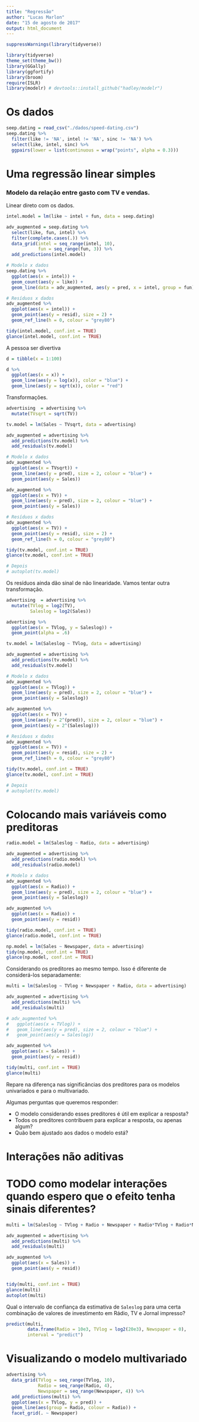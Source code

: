 ```yaml
---
title: "Regressão"
author: "Lucas Marlon"
date: "15 de agosto de 2017"
output: html_document
---
```


```r
suppressWarnings(library(tidyverse))

library(tidyverse)
theme_set(theme_bw())
library(GGally)
library(ggfortify)
library(broom)
require(ISLR)
library(modelr) # devtools::install_github("hadley/modelr")

```

# Os dados

```r
seep.dating = read_csv("./dados/speed-dating.csv") 
seep.dating %>% 
  filter(like != 'NA', intel != 'NA', sinc != 'NA') %>% 
  select(like, intel, sinc) %>% 
  ggpairs(lower = list(continuous = wrap("points", alpha = 0.3)))
```

# Uma regressão linear simples 

### Modelo da relação entre gasto com TV e vendas. 

Linear direto com os dados.

```r
intel.model = lm(like ~ intel + fun, data = seep.dating)

adv_augmented = seep.dating %>% 
  select(like, fun, intel) %>% 
  filter(complete.cases(.)) %>% 
  data_grid(intel = seq_range(intel, 10), 
            fun = seq_range(fun, 3)) %>% 
  add_predictions(intel.model)

# Modelo x dados
seep.dating %>% 
  ggplot(aes(x = intel)) + 
  geom_count(aes(y = like)) + 
  geom_line(data = adv_augmented, aes(y = pred, x = intel, group = fun), size = 2, colour = "blue") 

# Resíduos x dados
adv_augmented %>% 
  ggplot(aes(x = intel)) + 
  geom_point(aes(y = resid), size = 2) +
  geom_ref_line(h = 0, colour = "grey80")

tidy(intel.model, conf.int = TRUE)
glance(intel.model, conf.int = TRUE)

```

A pessoa ser divertiva 


```r
d = tibble(x = 1:100)

d %>% 
  ggplot(aes(x = x)) + 
  geom_line(aes(y = log(x)), color = "blue") + 
  geom_line(aes(y = sqrt(x)), color = "red") 

```


Transformações.

```r
advertising  = advertising %>% 
  mutate(TVsqrt = sqrt(TV))

tv.model = lm(Sales ~ TVsqrt, data = advertising)

adv_augmented = advertising %>% 
  add_predictions(tv.model) %>% 
  add_residuals(tv.model)

# Modelo x dados
adv_augmented %>% 
  ggplot(aes(x = TVsqrt)) + 
  geom_line(aes(y = pred), size = 2, colour = "blue") + 
  geom_point(aes(y = Sales))

adv_augmented %>% 
  ggplot(aes(x = TV)) + 
  geom_line(aes(y = pred), size = 2, colour = "blue") + 
  geom_point(aes(y = Sales))

# Resíduos x dados
adv_augmented %>% 
  ggplot(aes(x = TV)) + 
  geom_point(aes(y = resid), size = 2) +
  geom_ref_line(h = 0, colour = "grey80")

tidy(tv.model, conf.int = TRUE)
glance(tv.model, conf.int = TRUE)

# Depois
# autoplot(tv.model)
```

Os resíduos ainda dão sinal de não linearidade. Vamos tentar outra transformação.

```r
advertising  = advertising %>% 
  mutate(TVlog = log2(TV), 
         Saleslog = log2(Sales))

advertising %>% 
  ggplot(aes(x = TVlog, y = Saleslog)) + 
  geom_point(alpha = .6)

tv.model = lm(Saleslog ~ TVlog, data = advertising)

adv_augmented = advertising %>% 
  add_predictions(tv.model) %>% 
  add_residuals(tv.model)

# Modelo x dados
adv_augmented %>% 
  ggplot(aes(x = TVlog)) + 
  geom_line(aes(y = pred), size = 2, colour = "blue") + 
  geom_point(aes(y = Saleslog))

adv_augmented %>% 
  ggplot(aes(x = TV)) + 
  geom_line(aes(y = 2^(pred)), size = 2, colour = "blue") + 
  geom_point(aes(y = 2^(Saleslog)))

# Resíduos x dados
adv_augmented %>% 
  ggplot(aes(x = TV)) + 
  geom_point(aes(y = resid), size = 2) +
  geom_ref_line(h = 0, colour = "grey80")

tidy(tv.model, conf.int = TRUE)
glance(tv.model, conf.int = TRUE)

# Depois
# autoplot(tv.model)
```

# Colocando mais variáveis como preditoras

```r
radio.model = lm(Saleslog ~ Radio, data = advertising)

adv_augmented = advertising %>% 
  add_predictions(radio.model) %>% 
  add_residuals(radio.model)

# Modelo x dados
adv_augmented %>% 
  ggplot(aes(x = Radio)) + 
  geom_line(aes(y = pred), size = 2, colour = "blue") + 
  geom_point(aes(y = Saleslog))

adv_augmented %>% 
  ggplot(aes(x = Radio)) + 
  geom_point(aes(y = resid))

tidy(radio.model, conf.int = TRUE)
glance(radio.model, conf.int = TRUE)
```

```r
np.model = lm(Sales ~ Newspaper, data = advertising)
tidy(np.model, conf.int = TRUE)
glance(np.model, conf.int = TRUE)
```

Considerando os preditores ao mesmo tempo. Isso é diferente de considerá-los separadamente:

```r
multi = lm(Saleslog ~ TVlog + Newspaper + Radio, data = advertising)

adv_augmented = advertising %>% 
  add_predictions(multi) %>% 
  add_residuals(multi)

# adv_augmented %>% 
#   ggplot(aes(x = TVlog)) + 
#   geom_line(aes(y = pred), size = 2, colour = "blue") + 
#   geom_point(aes(y = Saleslog))

adv_augmented %>% 
  ggplot(aes(x = Sales)) + 
  geom_point(aes(y = resid))

tidy(multi, conf.int = TRUE)
glance(multi)
```

Repare na diferença nas significâncias dos preditores para os modelos univariados e para o multivariado.

Algumas perguntas que queremos responder: 

* O modelo considerando esses preditores é útil em explicar a resposta?
* Todos os preditores contribuem para explicar a resposta, ou apenas algum?
* Quão bem ajustado aos dados o modelo está?

# Interações não aditivas

# TODO como modelar interações quando espero que o efeito tenha sinais diferentes?

```r
multi = lm(Saleslog ~ TVlog + Radio + Newspaper + Radio*TVlog + Radio*Newspaper, data = advertising)

adv_augmented = advertising %>% 
  add_predictions(multi) %>% 
  add_residuals(multi)

adv_augmented %>% 
  ggplot(aes(x = Sales)) + 
  geom_point(aes(y = resid))


tidy(multi, conf.int = TRUE)
glance(multi)
autoplot(multi)
```


Qual o intervalo de confiança da estimativa de `Saleslog` para uma certa combinação de valores de investimento em Rádio, TV e Jornal impresso?

```r
predict(multi, 
        data.frame(Radio = 10e3, TVlog = log2(20e3), Newspaper = 0), 
        interval = "predict")

```

# Visualizando o modelo multivariado

```r

advertising %>% 
  data_grid(TVlog = seq_range(TVlog, 10), 
            Radio = seq_range(Radio, 4), 
            Newspaper = seq_range(Newspaper, 4)) %>% 
  add_predictions(multi) %>% 
  ggplot(aes(x = TVlog, y = pred)) + 
  geom_line(aes(group = Radio, colour = Radio)) + 
  facet_grid(. ~ Newspaper)

```
